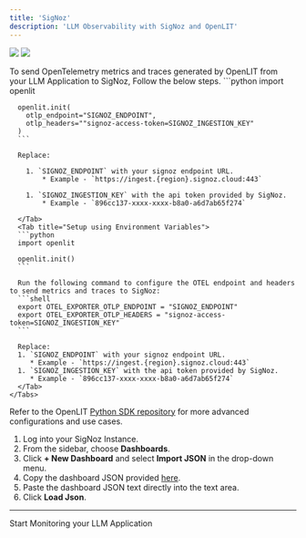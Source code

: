 ```yaml
---
title: 'SigNoz'
description: 'LLM Observability with SigNoz and OpenLIT'
---
```


<Frame>
  <img src="/images/signoz-dashboard-1.png" />
  <img src="/images/signoz-dashboard-2.png" />
</Frame>

To send OpenTelemetry metrics and traces generated by OpenLIT from your LLM Application to SigNoz, Follow the below steps.
<Steps>
  <Step title="Add the following two lines to your application code:">
    <Tabs>
      <Tab title="Setup using function arguments">
      ```python
      import openlit

      openlit.init(
        otlp_endpoint="SIGNOZ_ENDPOINT", 
        otlp_headers=""signoz-access-token=SIGNOZ_INGESTION_KEY"
      )
      ```

      Replace:

        1. `SIGNOZ_ENDPOINT` with your signoz endpoint URL. 
            * Example - `https://ingest.{region}.signoz.cloud:443`

        1. `SIGNOZ_INGESTION_KEY` with the api token provided by SigNoz. 
            * Example - `896cc137-xxxx-xxxx-b8a0-a6d7ab65f274`
      
      </Tab>
      <Tab title="Setup using Environment Variables">
      ```python
      import openlit

      openlit.init()
      ```

      Run the following command to configure the OTEL endpoint and headers to send metrics and traces to SigNoz:
      ```shell
      export OTEL_EXPORTER_OTLP_ENDPOINT = "SIGNOZ_ENDPOINT"
      export OTEL_EXPORTER_OTLP_HEADERS = "signoz-access-token=SIGNOZ_INGESTION_KEY"
      ```

      Replace:
      1. `SIGNOZ_ENDPOINT` with your signoz endpoint URL.
         * Example - `https://ingest.{region}.signoz.cloud:443`
      1. `SIGNOZ_INGESTION_KEY` with the api token provided by SigNoz.  
         * Example - `896cc137-xxxx-xxxx-b8a0-a6d7ab65f274`
      </Tab>
    </Tabs>
  Refer to the OpenLIT [Python SDK repository](https://github.com/openlit/openlit/tree/main/sdk/python) for more advanced configurations and use cases.
  </Step>
  <Step title="Import the pre-built Dashboard">
  1. Log into your SigNoz Instance.
  1. From the sidebar, choose **Dashboards**.
  1. Click **+ New Dashboard** and select **Import JSON** in the drop-down menu.
  1. Copy the dashboard JSON provided [here](https://raw.githubusercontent.com/openlit/openlit/signoz/assets/signoz-openlit.json).
  1. Paste the dashboard JSON text directly into the text area.
  1. Click **Load Json**.
  
 </Step>
 </Steps>

 ---

<CardGroup cols={2}>
<Card title="Integrations" href="/latest/integrations/introduction" icon='circle-nodes'>
Start Monitoring your LLM Application 
</Card>
</CardGroup>